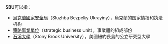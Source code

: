 '''SBU'''可以指：
*[[烏克蘭國家安全局|烏克蘭國家安全局]]（Sluzhba Bezpeky Ukrayiny），烏克蘭的国家情报和执法机构
*[[策略事業單位|策略事業單位]]（strategic business unit），事業體的組成部份
*[[石溪大學|石溪大學]]（Stony Brook University），美國紐約長島的公立研究型大學
{{disamb}}